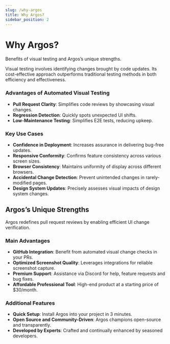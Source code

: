 ```yaml
---
slug: /why-argos
title: Why Argos?
sidebar_position: 2
---
```


# Why Argos?

Benefits of visual testing and Argos’s unique strengths.

Visual testing involves identifying changes brought by code updates. Its cost-effective approach outperforms traditional testing methods in both efficiency and effectiveness.

### Advantages of Automated Visual Testing

- **Pull Request Clarity**: Simplifies code reviews by showcasing visual changes.
- **Regression Detection**: Quickly spots unexpected UI shifts.
- **Low-Maintenance Testing**: Simplifies E2E tests, reducing upkeep.

### Key Use Cases

- **Confidence in Deployment**: Increases assurance in delivering bug-free updates.
- **Responsive Conformity**: Confirms feature consistency across various screen sizes.
- **Browser Consistency**: Maintains uniformity of display across different browsers.
- **Accidental Change Detection**: Prevent unintended changes in rarely-modified pages.
- **Design System Updates**: Precisely assesses visual impacts of design system changes.

## Argos’s Unique Strengths

Argos redefines pull request reviews by enabling efficient UI change verification.

### Main Advantages

- **GitHub Integration**: Benefit from automated visual change checks in your PRs.
- **Optimized Screenshot Quality**: Leverages integrations for reliable screenshot capture.
- **Premium Support**: Assistance via Discord for help, feature requests and bug fixes.
- **Affordable Professional Tool**: High-end product at a starting price of $30/month.

### Additional Features

- **Quick Setup**: Install Argos into your project in 3 minutes.
- **Open Source and Community-Driven**: Argos champions open-source and transparently.
- **Developed by Experts**: Crafted and continually enhanced by seasoned developers.
